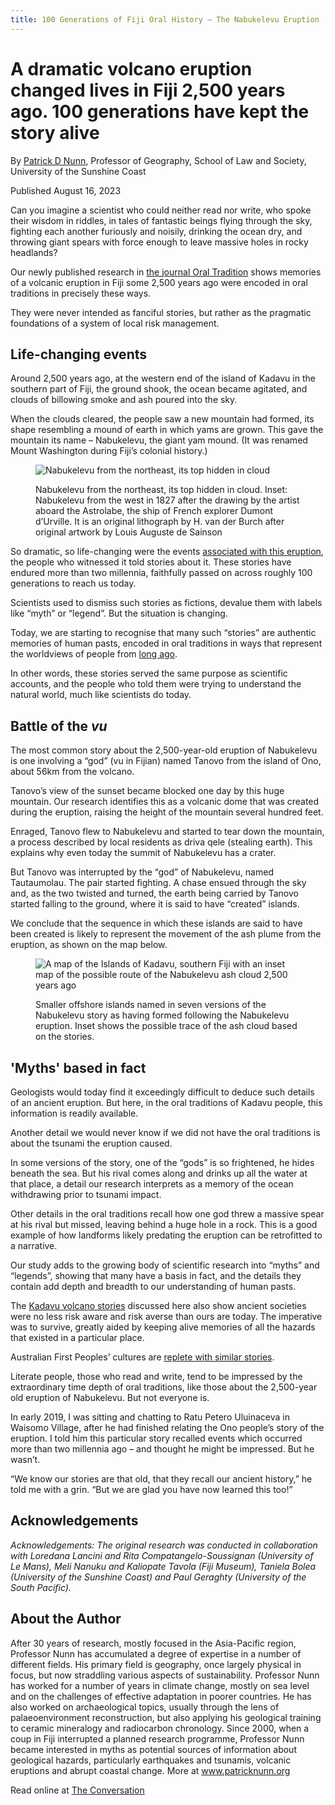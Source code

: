 ```yaml
---
title: 100 Generations of Fiji Oral History — The Nabukelevu Eruption
---
```



# A dramatic volcano eruption changed lives in Fiji 2,500 years ago. 100 generations have kept the story alive

By [Patrick D Nunn](https://theconversation.com/profiles/patrick-d-nunn-132414),
Professor of Geography, School of Law and Society, University of the Sunshine
Coast

Published August 16, 2023

Can you imagine a scientist who could neither read nor write, who spoke their
wisdom in riddles, in tales of fantastic beings flying through the sky, fighting
each another furiously and noisily, drinking the ocean dry, and throwing giant
spears with force enough to leave massive holes in rocky headlands?

Our newly published research in
[the journal Oral Tradition](https://journal.oraltradition.org/driva-qele-stealing-earth-oral-accounts-of-the-volcanic-eruption-of-nabukelevu-mt-washington-kadavu-island-fiji-2500-years-ago/)
shows memories of a volcanic eruption in Fiji some 2,500 years ago were encoded
in oral traditions in precisely these ways.

They were never intended as fanciful stories, but rather as the pragmatic
foundations of a system of local risk management.

## Life-changing events

Around 2,500 years ago, at the western end of the island of Kadavu in the
southern part of Fiji, the ground shook, the ocean became agitated, and clouds
of billowing smoke and ash poured into the sky.

When the clouds cleared, the people saw a new mountain had formed, its shape
resembling a mound of earth in which yams are grown. This gave the mountain its
name – Nabukelevu, the giant yam mound. (It was renamed Mount Washington during
Fiji’s colonial history.)

<figure>
  <Image
    src={Nabukelevu}
    alt="Nabukelevu from the northeast, its top hidden in cloud"
  />
  <figcaption>
    <p>
      Nabukelevu from the northeast, its top hidden in cloud. Inset: Nabukelevu
      from the west in 1827 after the drawing by the artist aboard the
      Astrolabe, the ship of French explorer Dumont d’Urville. It is an original
      lithograph by H. van der Burch after original artwork by Louis Auguste de
      Sainson
    </p>
  </figcaption>
</figure>

So dramatic, so life-changing were the events
[associated with this eruption](https://www.sciencedirect.com/science/article/abs/pii/S0377027303004141),
the people who witnessed it told stories about it. These stories have endured
more than two millennia, faithfully passed on across roughly 100 generations to
reach us today.

Scientists used to dismiss such stories as fictions, devalue them with labels
like “myth” or “legend”. But the situation is changing.

Today, we are starting to recognise that many such “stories” are authentic
memories of human pasts, encoded in oral traditions in ways that represent the
worldviews of people from
[long ago](https://www.bloomsbury.com/au/edge-of-memory-9781472943286/).

In other words, these stories served the same purpose as scientific accounts,
and the people who told them were trying to understand the natural world, much
like scientists do today.

## Battle of the _vu_

The most common story about the 2,500-year-old eruption of Nabukelevu is one
involving a “god” (vu in Fijian) named Tanovo from the island of Ono, about 56km
from the volcano.

Tanovo’s view of the sunset became blocked one day by this huge mountain. Our
research identifies this as a volcanic dome that was created during the
eruption, raising the height of the mountain several hundred feet.

Enraged, Tanovo flew to Nabukelevu and started to tear down the mountain, a
process described by local residents as driva qele (stealing earth). This
explains why even today the summit of Nabukelevu has a crater.

But Tanovo was interrupted by the “god” of Nabukelevu, named Tautaumolau. The
pair started fighting. A chase ensued through the sky and, as the two twisted
and turned, the earth being carried by Tanovo started falling to the ground,
where it is said to have “created” islands.

We conclude that the sequence in which these islands are said to have been
created is likely to represent the movement of the ash plume from the eruption,
as shown on the map below.

<figure>
  <Image
    src={Kadavu}
    alt="A map of the Islands of Kadavu, southern Fiji with an inset map of the possible route of the Nabukelevu ash cloud 2,500 years ago"
  />
  <figcaption>
    <p>
      Smaller offshore islands named in seven versions of the Nabukelevu story
      as having formed following the Nabukelevu eruption. Inset shows the
      possible trace of the ash cloud based on the stories.
    </p>
  </figcaption>
</figure>

## 'Myths' based in fact

Geologists would today find it exceedingly difficult to deduce such details of
an ancient eruption. But here, in the oral traditions of Kadavu people, this
information is readily available.

Another detail we would never know if we did not have the oral traditions is
about the tsunami the eruption caused.

In some versions of the story, one of the “gods” is so frightened, he hides
beneath the sea. But his rival comes along and drinks up all the water at that
place, a detail our research interprets as a memory of the ocean withdrawing
prior to tsunami impact.

Other details in the oral traditions recall how one god threw a massive spear at
his rival but missed, leaving behind a huge hole in a rock. This is a good
example of how landforms likely predating the eruption can be retrofitted to a
narrative.

Our study adds to the growing body of scientific research into “myths” and
“legends”, showing that many have a basis in fact, and the details they contain
add depth and breadth to our understanding of human pasts.

The [Kadavu volcano stories](https://kaidravuni.com/) discussed here also show
ancient societies were no less risk aware and risk averse than ours are today.
The imperative was to survive, greatly aided by keeping alive memories of all
the hazards that existed in a particular place.

Australian First Peoples’ cultures are
[replete with similar stories](https://theconversation.com/when-the-bullin-shrieked-aboriginal-memories-of-volcanic-eruptions-thousands-of-years-ago-81986).

Literate people, those who read and write, tend to be impressed by the
extraordinary time depth of oral traditions, like those about the 2,500-year old
eruption of Nabukelevu. But not everyone is.

In early 2019, I was sitting and chatting to Ratu Petero Uluinaceva in Waisomo
Village, after he had finished relating the Ono people’s story of the eruption.
I told him this particular story recalled events which occurred more than two
millennia ago – and thought he might be impressed. But he wasn’t.

“We know our stories are that old, that they recall our ancient history,” he
told me with a grin. “But we are glad you have now learned this too!”

## Acknowledgements

_Acknowledgements: The original research was conducted in collaboration with
Loredana Lancini and Rita Compatangelo-Soussignan (University of Le Mans), Meli
Nanuku and Kaliopate Tavola (Fiji Museum), Taniela Bolea (University of the
Sunshine Coast) and Paul Geraghty (University of the South Pacific)._

## About the Author

After 30 years of research, mostly focused in the Asia-Pacific region, Professor
Nunn has accumulated a degree of expertise in a number of different fields. His
primary field is geography, once largely physical in focus, but now straddling
various aspects of sustainability. Professor Nunn has worked for a number of
years in climate change, mostly on sea level and on the challenges of effective
adaptation in poorer countries. He has also worked on archaeological topics,
usually through the lens of palaeoenvironment reconstruction, but also applying
his geological training to ceramic mineralogy and radiocarbon chronology. Since
2000, when a coup in Fiji interrupted a planned research programme, Professor
Nunn became interested in myths as potential sources of information about
geological hazards, particularly earthquakes and tsunamis, volcanic eruptions
and abrupt coastal change. More at www.patricknunn.org

Read online at
[The Conversation](https://theconversation.com/a-dramatic-volcano-eruption-changed-lives-in-fiji-2-500-years-ago-100-generations-have-kept-the-story-alive-211619)
